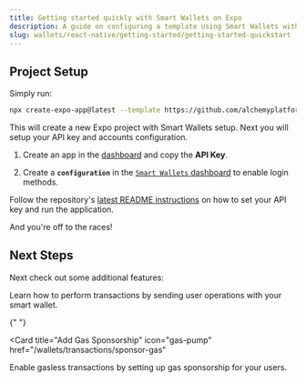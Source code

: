```yaml
---
title: Getting started quickly with Smart Wallets on Expo
description: A guide on configuring a template using Smart Wallets with a React Native Expo application
slug: wallets/react-native/getting-started/getting-started-quickstart
---
```


## Project Setup

Simply run:

```bash
npx create-expo-app@latest --template https://github.com/alchemyplatform/account-kit-expo-quickstart
```

This will create a new Expo project with Smart Wallets setup. Next you will setup your API key and accounts configuration.

1. Create an app in the [dashboard](https://dashboard.alchemy.com/signup) and copy the **API Key**.

2. Create a **`configuration`** in the [`Smart Wallets` dashboard](https://dashboard.alchemy.com/services/smart-wallets/configuration) to enable login methods.

Follow the repository's [latest README instructions](https://github.com/alchemyplatform/account-kit-expo-quickstart/blob/main/README.md) on how to set your API key and run the application.

And you're off to the races!

## Next Steps

Next check out some additional features:

<CardGroup cols={2}>
  <Card
    title="Send User Operations"
    icon="bolt"
    href="/wallets/transactions/send-transactions"
  >
    Learn how to perform transactions by sending user operations with your smart wallet.
  </Card>

{" "}

<Card
  title="Add Gas Sponsorship"
  icon="gas-pump"
  href="/wallets/transactions/sponsor-gas"
>
  Enable gasless transactions by setting up gas sponsorship for your users.
</Card>
</CardGroup>
